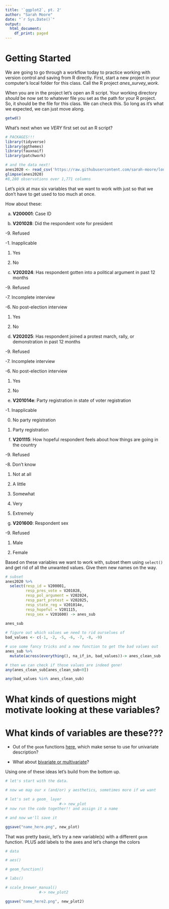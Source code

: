 ```yaml
---
title: '`ggplot2`, pt. 2'
author: "Sarah Moore"
date: "`r Sys.Date()`"
output: 
  html_document:
    df_print: paged
---
```

# Getting Started 

We are going to go through a workflow today to practice working with version control and saving from R directly. First, start a new project in your computer's local folder for this class. Call the R project _*anes_survey_work*_.

When you are in the project let's open an R script. Your working directory *should* be now set to whatever file you set as the path for your R project. So, it should be the file for this class. We can check this. So long as it's what we expected, we can just move along. 

```r

getwd()

```

What's next when we *VERY* first set out an R script? 

```r
# PACKAGES!!! 
library(tidyverse)
library(ggthemes)
library(fauxnaif)
library(patchwork)

# and the data next!
anes2020 <- read_csv('https://raw.githubusercontent.com/sarah-moore/lousy-graphs/main/data/2020_ANES.csv')
glimpse(anes2020)
#8,280 observations over 1,771 columns 
```

Let's pick at max six variables that we want to work with just so that we don't have to get used to too much at once. 

How about these: 

a. **V200001**: Case ID 

b. **V201028**: Did the respondent vote for president

-9. Refused 

-1. Inapplicable 

1. Yes 

2. No
  
c. **V202024**: Has respondent gotten into a political argument in past 12 months

  -9. Refused 
  
  -7. Incomplete interview 
  
  -6. No post-election interview 
  
  1. Yes 
  
  2. No 

d. **V202025**: Has respondent joined a protest march, rally, or demonstration in past 12 months 

  -9. Refused 
  
  -7. Incomplete interview
  
  -6. No post-election interview 
  
  1. Yes
  
  2. No 
  
e. **V201014e**: Party registration in state of voter registration 

  -1. Inapplicable 
  
  0. No party registration 
  
  1. Party registration 
  
f. **V201115**: How hopeful respondent feels about how things are going in the country

  -9. Refused
  
  -8. Don't know 
  
  1. Not at all
  
  2. A little 
  
  3. Somewhat
  
  4. Very 
  
  5. Extremely 

g. **V201600**: Respondent sex 

-9. Refused 

1. Male 

2. Female 

Based on these variables we want to work with, subset them using `select()` and get rid of all the unwanted values. Give them new names on the way. 

```r
# subset 
anes2020 %>% 
  select(resp_id = V200001, 
         resp_pres_vote = V201028, 
         resp_pol_argument = V202024, 
         resp_part_protest = V202025, 
         resp_state_reg = V201014e, 
         resp_hopeful = V201115, 
         resp_sex = V201600) -> anes_sub
  
anes_sub

# figure out which values we need to rid ourselves of 
bad_values <- c(-1, -2, -5, -6, -7, -8, -9)

# use some fancy tricks and a new function to get the bad values out 
anes_sub %>%
  mutate(across(everything(), na_if_in, bad_values))-> anes_clean_sub

# then we can check if those values are indeed gone! 
any(anes_clean_sub[anes_clean_sub<0])

any(bad_values %in% anes_clean_sub)
```

# What kinds of questions might motivate looking at these variables? 

# What kinds of variables are these??? 

- Out of the `geom` functions [here](https://ggplot2-book.org/individual-geoms.html), which make sense to use for univariate description?

- What about [bivariate or multivariate](https://ggplot2-book.org/collective-geoms.html)?

Using one of these ideas let's build from the bottom up. 

```r
# let's start with the data. 

# now we map our x (and/or) y aesthetics, sometimes more if we want 

# let's set a geom_ layer 
                        #-> new_plot 
# now run the code together!! and assign it a name 

# and now we'll save it 

ggsave("name_here.png", new_plot)
```

That was pretty basic, let's try a new variable(s) with a different `geom` function. PLUS add labels to the axes and let's change the colors 

```r
# data 

# aes()

# geom_function() 

# labs()

# scale_brewer_manual()
               #-> new_plot2 

ggsave("name_here2.png", new_plot2)
```

